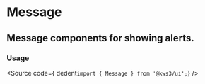 

<Version />

# Message
## Message components for showing alerts.

<Meta of={Stories} />
<Canvas />
<Controls />


### Usage
<Source
  code={ dedent`import { Message } from '@kws3/ui';`}
/>